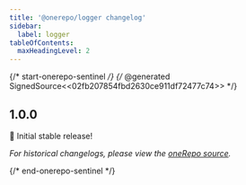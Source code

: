 ```yaml
---
title: '@onerepo/logger changelog'
sidebar:
  label: logger
tableOfContents:
  maxHeadingLevel: 2
---
```


{/* start-onerepo-sentinel */}
{/* @generated SignedSource<<02fb207854fbd2630ce911df72477c74>> */}

## 1.0.0

🎉 Initial stable release!

_For historical changelogs, please view the [oneRepo source](https://github.com/paularmstrong/onerepo/tree/main/modules/logger)._

{/* end-onerepo-sentinel */}
